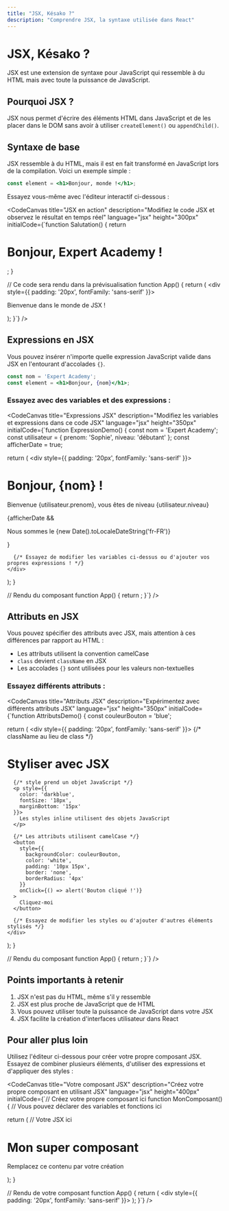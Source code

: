 ```yaml
---
title: "JSX, Késako ?"
description: "Comprendre JSX, la syntaxe utilisée dans React"
---
```


# JSX, Késako ?

JSX est une extension de syntaxe pour JavaScript qui ressemble à du HTML mais avec toute la puissance de JavaScript.

## Pourquoi JSX ?

JSX nous permet d'écrire des éléments HTML dans JavaScript et de les placer dans le DOM sans avoir à utiliser `createElement()` ou `appendChild()`.

## Syntaxe de base

JSX ressemble à du HTML, mais il est en fait transformé en JavaScript lors de la compilation. Voici un exemple simple :

```jsx
const element = <h1>Bonjour, monde !</h1>;
```

Essayez vous-même avec l'éditeur interactif ci-dessous :

<CodeCanvas
  title="JSX en action"
  description="Modifiez le code JSX et observez le résultat en temps réel"
  language="jsx"
  height="300px"
  initialCode={`function Salutation() {
  return <h1>Bonjour, Expert Academy !</h1>;
}

// Ce code sera rendu dans la prévisualisation
function App() {
  return (
    <div style={{ padding: '20px', fontFamily: 'sans-serif' }}>
      <Salutation />
      <p>Bienvenue dans le monde de JSX !</p>
    </div>
  );
}`}
/>

## Expressions en JSX

Vous pouvez insérer n'importe quelle expression JavaScript valide dans JSX en l'entourant d'accolades `{}`.

```jsx
const nom = 'Expert Academy';
const element = <h1>Bonjour, {nom}</h1>;
```

### Essayez avec des variables et des expressions :

<CodeCanvas
  title="Expressions JSX"
  description="Modifiez les variables et expressions dans ce code JSX"
  language="jsx"
  height="350px"
  initialCode={`function ExpressionDemo() {
  const nom = 'Expert Academy';
  const utilisateur = { prenom: 'Sophie', niveau: 'débutant' };
  const afficherDate = true;
  
  return (
    <div style={{ padding: '20px', fontFamily: 'sans-serif' }}>
      <h1>Bonjour, {nom} !</h1>
      <p>Bienvenue {utilisateur.prenom}, vous êtes de niveau {utilisateur.niveau}</p>
      {afficherDate && 
        <p>Nous sommes le {new Date().toLocaleDateString('fr-FR')}</p>
      }
      
      {/* Essayez de modifier les variables ci-dessus ou d'ajouter vos propres expressions ! */}
    </div>
  );
}

// Rendu du composant
function App() {
  return <ExpressionDemo />;
}`}
/>

## Attributs en JSX

Vous pouvez spécifier des attributs avec JSX, mais attention à ces différences par rapport au HTML :
- Les attributs utilisent la convention camelCase
- `class` devient `className` en JSX
- Les accolades `{}` sont utilisées pour les valeurs non-textuelles

### Essayez différents attributs :

<CodeCanvas
  title="Attributs JSX"
  description="Expérimentez avec différents attributs JSX"
  language="jsx"
  height="350px"
  initialCode={`function AttributsDemo() {
  const couleurBouton = 'blue';
  
  return (
    <div style={{ padding: '20px', fontFamily: 'sans-serif' }}>
      {/* className au lieu de class */}
      <h1 className="titre-principal">Styliser avec JSX</h1>
      
      {/* style prend un objet JavaScript */}
      <p style={{ 
        color: 'darkblue', 
        fontSize: '18px',
        marginBottom: '15px' 
      }}>
        Les styles inline utilisent des objets JavaScript
      </p>
      
      {/* Les attributs utilisent camelCase */}
      <button 
        style={{ 
          backgroundColor: couleurBouton, 
          color: 'white',
          padding: '10px 15px',
          border: 'none',
          borderRadius: '4px'
        }}
        onClick={() => alert('Bouton cliqué !')}
      >
        Cliquez-moi
      </button>
      
      {/* Essayez de modifier les styles ou d'ajouter d'autres éléments stylisés */}
    </div>
  );
}

// Rendu du composant
function App() {
  return <AttributsDemo />;
}`}
/>

## Points importants à retenir

1. JSX n'est pas du HTML, même s'il y ressemble
2. JSX est plus proche de JavaScript que de HTML
3. Vous pouvez utiliser toute la puissance de JavaScript dans votre JSX
4. JSX facilite la création d'interfaces utilisateur dans React

## Pour aller plus loin

Utilisez l'éditeur ci-dessous pour créer votre propre composant JSX. Essayez de combiner plusieurs éléments, d'utiliser des expressions et d'appliquer des styles :

<CodeCanvas
  title="Votre composant JSX"
  description="Créez votre propre composant en utilisant JSX"
  language="jsx"
  height="400px"
  initialCode={`// Créez votre propre composant ici
function MonComposant() {
  // Vous pouvez déclarer des variables et fonctions ici
  
  return (
    // Votre JSX ici
    <div>
      <h1>Mon super composant</h1>
      <p>Remplacez ce contenu par votre création</p>
    </div>
  );
}

// Rendu de votre composant
function App() {
  return (
    <div style={{ padding: '20px', fontFamily: 'sans-serif' }}>
      <MonComposant />
    </div>
  );
}`}
/>
